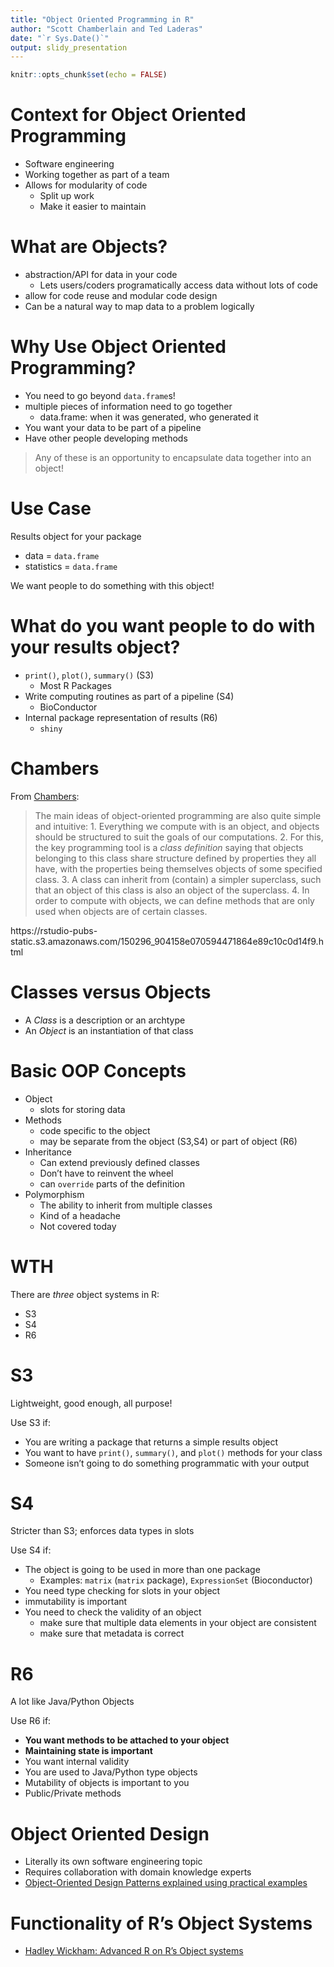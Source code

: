 ```yaml
---
title: "Object Oriented Programming in R"
author: "Scott Chamberlain and Ted Laderas"
date: "`r Sys.Date()`"
output: slidy_presentation
---
```


```r
knitr::opts_chunk$set(echo = FALSE)
```

# Context for Object Oriented Programming

- Software engineering 
- Working together as part of a team
- Allows for modularity of code
  - Split up work
  - Make it easier to maintain

# What are Objects?

- abstraction/API for data in your code
  - Lets users/coders programatically access data without lots of code
- allow for code reuse and modular code design
- Can be a natural way to map data to a problem logically

# Why Use Object Oriented Programming?

- You need to go beyond `data.frame`s!
- multiple pieces of information need to go together
  - data.frame: when it was generated, who generated it
- You want your data to be part of a pipeline 
- Have other people developing methods

> Any of these is an opportunity to encapsulate data together into an object!

# Use Case

Results object for your package

- data = `data.frame`
- statistics = `data.frame`

We want people to do something with this object!

# What do you want people to do with your results object?

- `print()`, `plot()`, `summary()` (S3)
  - Most R Packages 
- Write computing routines as part of a pipeline (S4)
  - BioConductor 
- Internal package representation of results (R6)
  - `shiny`

# Chambers

From [Chambers](https://projecteuclid.org/download/pdfview_1/euclid.ss/1408368569):

> The main ideas of object-oriented programming are also quite simple and intuitive:
> 1. Everything we compute with is an object, and objects should be structured to suit the goals of our computations.
> 2. For this, the key programming tool is a *class definition* saying that objects belonging to this class share structure defined by properties they all have, with the properties being themselves objects of some specified class.
> 3. A class can inherit from (contain) a simpler superclass, such that an object of this class is also an object of the superclass.
> 4. In order to compute with objects, we can define methods that are only used when objects are of certain classes.

https://rstudio-pubs-static.s3.amazonaws.com/150296_904158e070594471864e89c10c0d14f9.html

# Classes versus Objects

- A *Class* is a description or an archtype
- An *Object* is an instantiation of that class

# Basic OOP Concepts

- Object
    - slots for storing data
- Methods
    - code specific to the object
    - may be separate from the object (S3,S4) or part of object (R6)
- Inheritance
    - Can extend previously defined classes
    - Don't have to reinvent the wheel
    - can `override` parts of the definition
- Polymorphism
    - The ability to inherit from multiple classes
    - Kind of a headache
    - Not covered today
  
# WTH

There are *three* object systems in R:  

- S3
- S4
- R6

# S3

Lightweight, good enough, all purpose!

Use S3 if:

- You are writing a package that returns a simple results object
- You want to have `print()`, `summary()`, and `plot()` methods for your class
- Someone isn't going to do something programmatic with your output

# S4

Stricter than S3; enforces data types in slots

Use S4 if:

- The object is going to be used in more than one package
  - Examples: `matrix` (`matrix` package), `ExpressionSet` (Bioconductor)
- You need type checking for slots in your object
- immutability is important
- You need to check the validity of an object
  - make sure that multiple data elements in your object are consistent
  - make sure that metadata is correct

# R6

A lot like Java/Python Objects

Use R6 if:

- **You want methods to be attached to your object**
- **Maintaining state is important**
- You want internal validity
- You are used to Java/Python type objects
- Mutability of objects is important to you
- Public/Private methods

# Object Oriented Design

- Literally its own software engineering topic
- Requires collaboration with domain knowledge experts
- [Object-Oriented Design Patterns explained using practical examples](https://medium.com/@ronnieschaniel/object-oriented-design-patterns-explained-using-practical-examples-84807445b092)

# Functionality of R's Object Systems

- [Hadley Wickham: Advanced R on R's Object systems](http://adv-r.had.co.nz/OO-essentials.html)

